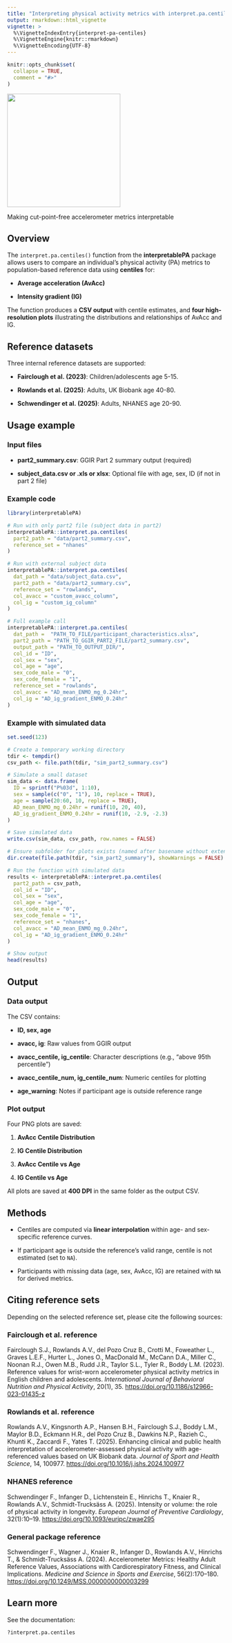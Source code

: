 ```yaml
---
title: "Interpreting physical activity metrics with interpret.pa.centiles"
output: rmarkdown::html_vignette
vignette: >
  %\VignetteIndexEntry{interpret-pa-centiles}
  %\VignetteEngine{knitr::rmarkdown}
  %\VignetteEncoding{UTF-8}
---
```


```r
knitr::opts_chunk$set(
  collapse = TRUE,
  comment = "#>"
)
```

![](images/app_logo.png){width="262"}

Making cut-point-free accelerometer metrics interpretable

## Overview

The `interpret.pa.centiles()` function from the **interpretablePA** package allows users to compare an individual's physical activity (PA) metrics to population-based reference data using **centiles** for:

-   **Average acceleration (AvAcc)**

-   **Intensity gradient (IG)**

The function produces a **CSV output** with centile estimates, and **four high-resolution plots** illustrating the distributions and relationships of AvAcc and IG.

## Reference datasets

Three internal reference datasets are supported:

-   **Fairclough et al. (2023)**: Children/adolescents age 5-15.

-   **Rowlands et al. (2025)**: Adults, UK Biobank age 40-80.

-   **Schwendinger et al. (2025)**: Adults, NHANES age 20-90.

## Usage example

### Input files

-   **part2_summary.csv**: GGIR Part 2 summary output (required)

-   **subject_data.csv or .xls or xlsx**: Optional file with age, sex, ID (if not in part 2 file)

### Example code

```r
library(interpretablePA)

# Run with only part2 file (subject data in part2)
interpretablePA::interpret.pa.centiles(
  part2_path = "data/part2_summary.csv",
  reference_set = "nhanes"
)

# Run with external subject data
interpretablePA::interpret.pa.centiles(
  dat_path = "data/subject_data.csv",
  part2_path = "data/part2_summary.csv",
  reference_set = "rowlands",
  col_avacc = "custom_avacc_column",
  col_ig = "custom_ig_column"
)

# Full example call
interpretablePA::interpret.pa.centiles(
  dat_path =  "PATH_TO_FILE/participant_characteristics.xlsx",
  part2_path = "PATH_TO_GGIR_PART2_FILE/part2_summary.csv",
  output_path = "PATH_TO_OUTPUT_DIR/",
  col_id = "ID",
  col_sex = "sex",
  col_age = "age",
  sex_code_male = "0",
  sex_code_female = "1",
  reference_set = "rowlands",
  col_avacc = "AD_mean_ENMO_mg_0.24hr",
  col_ig = "AD_ig_gradient_ENMO_0.24hr"
)
```

### Example with simulated data

```r


set.seed(123)

# Create a temporary working directory
tdir <- tempdir()
csv_path <- file.path(tdir, "sim_part2_summary.csv")

# Simulate a small dataset
sim_data <- data.frame(
  ID = sprintf("P%03d", 1:10),
  sex = sample(c("0", "1"), 10, replace = TRUE),
  age = sample(20:60, 10, replace = TRUE),
  AD_mean_ENMO_mg_0.24hr = runif(10, 20, 40),
  AD_ig_gradient_ENMO_0.24hr = runif(10, -2.9, -2.3)
)

# Save simulated data
write.csv(sim_data, csv_path, row.names = FALSE)

# Ensure subfolder for plots exists (named after basename without extension)
dir.create(file.path(tdir, "sim_part2_summary"), showWarnings = FALSE)

# Run the function with simulated data
results <- interpretablePA::interpret.pa.centiles(
  part2_path = csv_path,
  col_id = "ID",
  col_sex = "sex",
  col_age = "age",
  sex_code_male = "0",
  sex_code_female = "1",
  reference_set = "nhanes",
  col_avacc = "AD_mean_ENMO_mg_0.24hr",
  col_ig = "AD_ig_gradient_ENMO_0.24hr"
)

# Show output
head(results)

```

## Output

### Data output

The CSV contains:

-   **ID, sex, age**

-   **avacc, ig**: Raw values from GGIR output

-   **avacc_centile, ig_centile**: Character descriptions (e.g., "above 95th percentile")

-   **avacc_centile_num, ig_centile_num**: Numeric centiles for plotting

-   **age_warning**: Notes if participant age is outside reference range

### Plot output

Four PNG plots are saved:

1.  **AvAcc Centile Distribution**

2.  **IG Centile Distribution**

3.  **AvAcc Centile vs Age**

4.  **IG Centile vs Age**

All plots are saved at **400 DPI** in the same folder as the output CSV.

## Methods

-   Centiles are computed via **linear interpolation** within age- and sex-specific reference curves.

-   If participant age is outside the reference's valid range, centile is not estimated (set to `NA`).

-   Participants with missing data (age, sex, AvAcc, IG) are retained with `NA` for derived metrics.

## Citing reference sets

Depending on the selected reference set, please cite the following sources:

### Fairclough et al. reference

Fairclough S.J., Rowlands A.V., del Pozo Cruz B., Crotti M., Foweather L., Graves L.E.F., Hurter L., Jones O., MacDonald M., McCann D.A., Miller C., Noonan R.J., Owen M.B., Rudd J.R., Taylor S.L., Tyler R., Boddy L.M. (2023). Reference values for wrist-worn accelerometer physical activity metrics in English children and adolescents. *International Journal of Behavioral Nutrition and Physical Activity*, 20(1), 35.
<https://doi.org/10.1186/s12966-023-01435-z>

### Rowlands et al. reference

Rowlands A.V., Kingsnorth A.P., Hansen B.H., Fairclough S.J., Boddy L.M., Maylor B.D., Eckmann H.R., del Pozo Cruz B., Dawkins N.P., Razieh C., Khunti K., Zaccardi F., Yates T. (2025). Enhancing clinical and public health interpretation of accelerometer-assessed physical activity with age-referenced values based on UK Biobank data. *Journal of Sport and Health Science*, 14, 100977. <https://doi.org/10.1016/j.jshs.2024.100977>

### NHANES reference

Schwendinger F., Infanger D., Lichtenstein E., Hinrichs T., Knaier R., Rowlands A.V., Schmidt-Trucksäss A. (2025). Intensity or volume: the role of physical activity in longevity. *European Journal of Preventive Cardiology*, 32(1):10–19. <https://doi.org/10.1093/eurjpc/zwae295>

### General package reference

Schwendinger F., Wagner J., Knaier R., Infanger D., Rowlands A.V., Hinrichs T., & Schmidt-Trucksäss A. (2024). Accelerometer Metrics: Healthy Adult Reference Values, Associations with Cardiorespiratory Fitness, and Clinical Implications. *Medicine and Science in Sports and Exercise*, 56(2):170–180. <https://doi.org/10.1249/MSS.0000000000003299>

## Learn more

See the documentation:

```r
?interpret.pa.centiles
```
